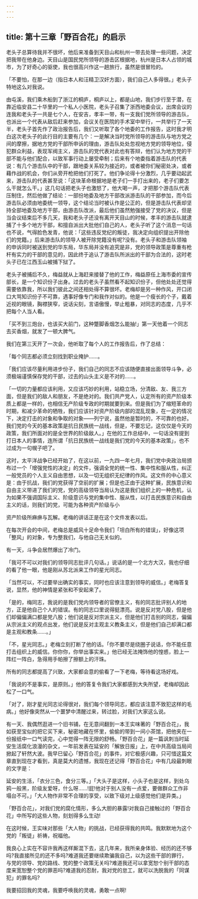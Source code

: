```yaml
---
---
---
```

title: 第十三章「野百合花」的启示
---



老头子总算待我并不很坏，他后来准备到天目山和杭州一带去处理一些问题，决定把我带在他身边。天目山是国民党所领导的游击区根据地，杭州是日本人占领的城市，为了好奇心的驱使，我也很高兴作这一趟旅行，虽然是很冒险的。

「不要怕，在那一边（指日本人和汪精卫汉奸方面），我们自己人多得很。」老头子特地这么对我说。

由屯溪，我们乘木船到了浙江的桐庐，桐庐以上，都是山地，我们步行至于潜，在靠近临安县二十华里的一个私人小医院，老头子召集了浙西地委会议，出席会议的连我和老头子一共是七个人，在安吉，孝丰一带，有一支我们党所领导的游击队，也派出一个代表从敌后赶来参加，会议关在医院的手术室中举行，一共举行了一天半，老头子首先作了政治报告后，我们又听取了各个地委的工作报告，这时我才明白这次老头子的此行目的主要有几个：一是解决当时党所领导的游击队与地方党之间的摩擦，据地方党的干部所申诉的理由，游击队处处忽视地方党的领导地位，侵犯群众利益，表现军阀主义，游击队的党代表对此也有答辩，他们认为地方党的干部不能与他们配合，以致军事行动上屡受牵制；后来有个地委指着游击队的代表说：有几个游击队中的干部，跟地委关系较为接近的，或者被你们秘密处决，或者藉作战的机会，你们从旁开枪把他们打死了。他们争论得十分激烈，几乎要动起武来，游击队的代表甚至说：「这块革命根据地是老子们一手打出来的，老子们要怎么干就怎么干。」这几句话把老头子也激怒了，他大喝一声，才把那个游击队代表压制住，然后他做了结论：一部份地委及地方干部改派游击队的干部参加，而今后游击队必须由地委统一领导，这个结论当时被认作是公正的，但是游击队代表却坚持全部地委及地方干部，由游击队改派，最后他们虽然勉强接受了党的决议，但是当会议结束后不多几天，我和老头子还没有离开天目山的时候，孝丰的游击队就逮捕了十多个地方干部，和擅自派出大批他们自己的人，老头子听了这个消息一句话也不说，气得脸色发青，他说：「这些违反党纪的叛徒，我决定向组织提出开除他们的党籍。」后来游击队的领导人被开除党籍没有呢?没有。老头子和游击队领袖的申诉同时被送到党的华东局，华东局并没有追究是非，党的领导政策是尊重有枪杆有实力的干部的意见的，因此终于追认了游击队所派出的干部为合法的，这时老头子已在江西玉山被捕下狱了。

老头子被捕后不久，梅益就从上海赶来接替了他的工作，梅益原任上海市委的宣传部长，是一个知识份子出身。过去的老头子虽然看不起知识份子，但他处处还觉得需要依靠我，所以我们彼此之间还相处得不算很坏。老梅却是另一种作风，开口闭口大骂知识份子不可靠，遇事好像专门和我作对似的。他是一个瘦长的个子，戴着近视的眼镜，胸襟狭窄，说话尖刻，言语傲慢，举止粗暴，对同志的态度，几乎不把每个人当人看。

「买不到三炮台，也该买大前门，这种蹩脚香烟怎么能抽!」第一天他着一个同志去买香烟，就发了一顿大脾气。

我们在第三天开了一次会，他听取了每个人的工作报告后，作了总结：

「每个同志都必须立刻找到职业掩护……。

「我们应该尽量利用进步份子，我们自己的同志不应该随便直接出面领导斗争，必须极端谨慎保存党的干部，过去的山头主义是不对的……。

「一切的力量都应该利用，又应该巧妙的利用，站稳立场，分清敌、友、我三方面，但是我们的敌人和朋友，不是绝对的。我们共产党人，认定所有的资产阶级本质上都是一样的，也相信无产阶级专政的时期就要到来。但是我们为了缩短革命的时期，和减少革命的牺牲，我们应该针对资产阶级内部的混乱现象，在一定的情况下，决定打击的对象和争取的对象——列宁说，虽然他是暂时的，不可靠的也好。我们党的今天的基本政策是抗日民族统一战线，但是，不要忘记，这仅仅是今天的政策，我们所面对的是全世界的阶级敌人。」在他的工作总结中，一句话没有提到打日本人的事情，连所谓「抗日民族统一战线是我们党的今天的基本政策」，也不过成为一句幌子吧了。

这时，太平洋战争已经开始了，在这以前，一九四一年七月，我们党中央政治局颁布过一个「增强党性的决定」的文件，强调全党的统一性、集中性和服从性，纠正一般党员的个人主义自由思想，以及一切无组织无纪律的作风。这文件的中心意义是：由于抗战，我们的党获得了空前的扩展；但是也正由于这种扩展，民族意识和自由主义带进了我们的党，党的高级领导当局认为这是我们组织上的一种危机，认为如果不强调国际主义、阶级意识与党的集中性、服从性，以打击民族意识和自由主义的话，则我们的党，可能为各种资产阶级与小

资产阶级所麻痹与瓦解。老梅的讲话正是在这个文件发表以后。

在每次开会的中间，老梅总是威风十足命令我们「坦白所有的错误」，好像这项「整风」的对象，专为整我们，与他自己无关似的。

有一天，斗争会居然爆出了冷门。

「我可不可以对我们的领导同志批评几句话。」说话的是一个北方大汉，我也仔细的看了他一眼，他是刚从苏北派来工作的星光同志。

「当然可以，不过要举出确实的事实，同时也应该注意到领导的威信。」老梅答复说，显然，他的神情是紧张和不安起来了。

「是的，梅同志，我说的是我们党内领导者的官僚主义，有的同志批评别人的地方，正是他自己个人的错误。有的同志口里说得挺漂亮。说是反对党八股，但是他们却偏偏满口都是党八股；他们说是反对宗派主义，但是他们打击别的同志，偏偏从宗派主义的观点出发，他们说是反对主观主义教条主义，但是他们自己却满口都是主观和教条……。」

「不，星光同志。」老梅立刻打断了他的话。「你不要尽是绕圈子说话，你不能任意打击组织上的威信。你你你，你举出事实来。」他已经无法掩饰他的惶惑，脸上一阵红一阵白，急得用手帕擦了擦额上的汗珠。

所有的同志都提高了兴致，大家都会意的偷看了一下老梅，等待看这场好戏。

「我说的不是事实，是原则。」他的答复令我们大家都感到大失所望，老梅却因此松了一口气。

「对了，刚才星光同志论得很对，我们每个领导同志，都应该注意不致犯这样的毛病。」他好像突然从一个噩梦中清醒过来，转过脸，对我们大家这么说。

有一天、我偶然逛进一个旧书铺，在无意间翻到一本王实味著的「野百合花」，我如获至宝似的把它买下来，秘密地藏在怀里，偷偷的带到一间小茶馆，把他夹在一份报纸中一口气读完，心中觉得一阵无限的舒畅。「野百合花」是一篇讽刺当时延安生活腐化浪漫的杂文，一年前发表在延安的「解放日报」上，在中共高级当局间掀起了轩然大波。我早巳留心「野百合花」的事件，对它极感兴趣，只可惜这篇文章直到现在才看到，真是莫大的遗憾，我现在还记得「野百合花」中有几段最刺眼的文字是：

延安的生活，「衣分三色，食分三等。」「大头子是这样，小头子也是这样，到处乌鸦一般黑，阶级友爱呀，什么呀……!屁!他对于别人没有一点爱，要做群众工作非塌台不可。」「大人物作非常不合理的享受，以致下级对上级感觉他们是异类。」

「野百合花」，对我们党的腐化情形，多么大胆的暴露!对我自己接触过的「野百合花」中所写的这些人物，刻划得多么生动!

在这时候，王实味对那些「大人物」的挑战，已经获得我的共鸣。我默默地为这个党的「叛徒」祈祷，祝福他。

我良心上实在不容许我再这样厮混下去，这几年来，我所亲身体验、经历的还不够吗?我直接所见的还不多吗?难道我还要继续欺骗我自己，以为这些干部的罪行，与党的领导、党的路线、党的整个政策无关吗?难道我还可以拿宽恕个别干部的态度来宽恕整个党的罪恶吗?难道我的忍耐，我对党的怠工，就可以洗脱我的「同谋犯」的罪名吗?

我要招回我的灵魂，我要呼唤我的灵魂，勇敢一点啊!